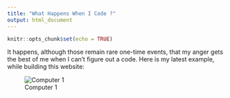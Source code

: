 ```yaml
---
title: "What Happens When I Code ?"
output: html_document
---
```


```r
knitr::opts_chunk$set(echo = TRUE)
```


It happens, although those remain rare one-time events, that my anger gets the best of me when I can't figure out a code. Here is my latest example, while building this website:

![Computer 1](/Users/thomasgiannetti/my_website/static/img/im10.jpg)
